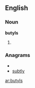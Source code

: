 ==English==

===Noun===
'''butyls'''

# {{plural of|[[butyl]]}}

===Anagrams===
* {{alphagram|blstuy}}
* [[subtly#English|subtly]]


[[ar:butyls]]
